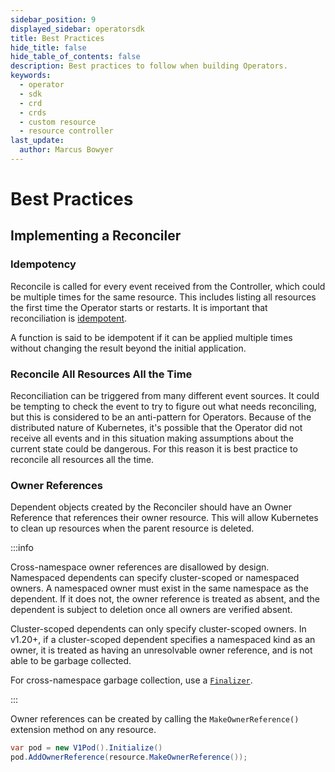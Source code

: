 ```yaml
---
sidebar_position: 9
displayed_sidebar: operatorsdk
title: Best Practices
hide_title: false
hide_table_of_contents: false
description: Best practices to follow when building Operators.
keywords:
  - operator
  - sdk
  - crd
  - crds
  - custom resource
  - resource controller
last_update:
  author: Marcus Bowyer
---
```


# Best Practices

## Implementing a Reconciler

### Idempotency

Reconcile is called for every event received from the Controller, which could be
multiple times for the same resource. This includes listing all resources the
first time the Operator starts or restarts. It is important that reconciliation
is [idempotent](https://en.wikipedia.org/wiki/Idempotence).

A function is said to be idempotent if it can be applied multiple times without
changing the result beyond the initial application.

### Reconcile All Resources All the Time

Reconciliation can be triggered from many different event sources. It could be
tempting to check the event to try to figure out what needs reconciling, but
this is considered to be an anti-pattern for Operators. Because of the
distributed nature of Kubernetes, it's possible that the Operator did not
receive all events and in this situation making assumptions about the current
state could be dangerous. For this reason it is best practice to reconcile all
resources all the time.

### Owner References

Dependent objects created by the Reconciler should have an Owner Reference that
references their owner resource. This will allow Kubernetes to clean up
resources when the parent resource is deleted.

:::info

Cross-namespace owner references are disallowed by design. Namespaced dependents
can specify cluster-scoped or namespaced owners. A namespaced owner must exist
in the same namespace as the dependent. If it does not, the owner reference is
treated as absent, and the dependent is subject to deletion once all owners are
verified absent.

Cluster-scoped dependents can only specify cluster-scoped owners. In v1.20+, if
a cluster-scoped dependent specifies a namespaced kind as an owner, it is
treated as having an unresolvable owner reference, and is not able to be garbage
collected.

For cross-namespace garbage collection, use a [`Finalizer`](./finalizers).

:::

Owner references can be created by calling the `MakeOwnerReference()` extension
method on any resource.

```csharp
var pod = new V1Pod().Initialize()
pod.AddOwnerReference(resource.MakeOwnerReference());
```
